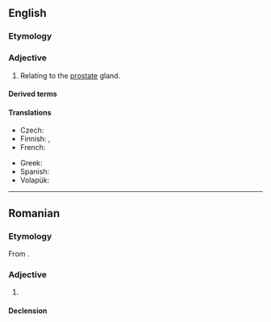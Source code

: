 ==English==

===Etymology===
{{suffix|en|prostate|ic}}

===Adjective===
{{en-adj|-}}

# {{lb|en|anatomy}} Relating to the [[prostate]] gland.

====Derived terms====
{{der3|en
|prostatic utricle
|prostatic adenocarcinoma
|nonprostatic
|vesicoprostatic
|extraprostatic
|urethroprostatic
|puboprostatic
|periprostatic
|intraprostatic}}

====Translations====
{{trans-top|relating to the prostate gland}}
* Czech: {{t+|cs|prostatický}}
* Finnish: {{t+|fi|eturauhanen|alt=eturauhas-}}, {{t+|fi|eturauhanen|alt=eturauhasen}}
* French: {{t+|fr|prostatique}}
{{trans-mid}}
* Greek: {{t+|el|προστατικός}}
* Spanish: {{t|es|prostático}}
* Volapük: {{t|vo|prostatik}}
{{trans-bottom}}

----

==Romanian==

===Etymology===
From {{bor|ro|fr|prostatique}}.

===Adjective===
{{ro-adj}}

# {{l|en|prostatic}}

====Declension====
{{ro-decl-adj}}